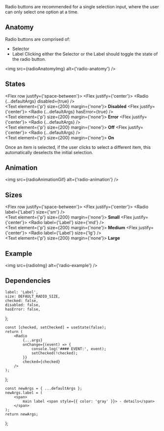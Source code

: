 



<Meta component={Radio} title="Components/Radio" />

<Title>Radio buttons</Title>

<Subtitle>
    Radio buttons are recommended for a single selection input, where the user can only select one
    option at a time.
</Subtitle>

## Anatomy

Radio buttons are comprised of:

-   Selector
-   Label
    Clicking either the Selector or the Label should toggle the state of the radio button.

<img src={radioAnatomyImg} alt={'radio-anatomy'} />

## States

<Flex row justify={'space-between'}>
    <Flex justify={'center'}>
        <Radio {...defaultArgs} disabled={true} />
        <br />
        <Text element={'p'} size={200} margin={'none'}>
            <strong>Disabled</strong>
        </Text>
    </Flex>
    <Flex justify={'center'}>
        <Radio {...defaultArgs} hasError={true} />
        <br />
        <Text element={'p'} size={200} margin={'none'}>
            <strong>Error</strong>
        </Text>
    </Flex>
    <Flex justify={'center'}>
        <Radio {...defaultArgs} />
        <br />
        <Text element={'p'} size={200} margin={'none'}>
            <strong>Off</strong>
        </Text>
    </Flex>
    <Flex justify={'center'}>
        <Radio {...defaultArgs} />
        <br />
        <Text element={'p'} size={200} margin={'none'}>
            <strong>On</strong>
        </Text>
    </Flex>
</Flex>

Once an item is selected, if the user clicks to select a different item, this automatically deselects the initial selection.

## Animation

<img src={radioAnimationGif} alt={'radio-animation'} />

## Sizes

<Flex row justify={'space-between'}>
    <Flex justify={'center'}>
        <Radio label={'Label'} size={'sm'} />
        <br />
        <Text element={'p'} size={200} margin={'none'}>
            <strong>Small</strong>
        </Text>
    </Flex>
    <Flex justify={'center'}>
        <Radio label={'Label'} size={'md'} />
        <br />
        <Text element={'p'} size={200} margin={'none'}>
            <strong>Medium</strong>
        </Text>
    </Flex>
    <Flex justify={'center'}>
        <Radio label={'Label'} size={'lg'} />
        <br />
        <Text element={'p'} size={200} margin={'none'}>
            <strong>Large</strong>
        </Text>
    </Flex>
</Flex>

## Example

<img src={radioImg} alt={'radio-example'} />

## Dependencies

<ArgsTable of={Radio} exclude={[...DEFAULT_ARGUMENTS_TABLE_EXCLUSION]} />

    label: 'Label',
    size: DEFAULT_RADIO_SIZE,
    checked: false,
    disabled: false,
    hasError: false,
};

    const [checked, setChecked] = useState(false);
    return (
        <Radio
            {...args}
            onChange={(event) => {
                console.log('#### EVENT:', event);
                setChecked(!checked);
            }}
            checked={checked}
        />
    );
};

    const newArgs = { ...defaultArgs };
    newArgs.label = (
        <span>
            main label <span style={{ color: 'gray' }}> - details</span>
        </span>
    );
    return newArgs;
};

<Canvas hidden>
    <Story
        name="Default"
        argTypes={{
            label: { control: { type: 'text' } },
            size: { control: { type: 'radio', options: RADIO_SIZES } },
            hasError: { control: { type: 'boolean' } },
            disabled: { control: { type: 'boolean' } },
            ...Utils.hideComponentProperties(['onClick', 'className', 'checked']),
        }}
        args={defaultArgs}
    >
        {(args) => <ControlledRadio {...args} />}
    </Story>
    <Story
        name="With ReactNode label"
        argTypes={{
            label: { control: { type: 'text' } },
            size: { control: { type: 'radio', options: RADIO_SIZES } },
            hasError: { control: { type: 'boolean' } },
            disabled: { control: { type: 'boolean' } },
            ...Utils.hideComponentProperties(['onClick', 'className', 'checked', 'children']),
        }}
        args={defaultArgs}
    >
        {(args) => <ControlledRadio {...withChildren(args)} />}
    </Story>
</Canvas>
